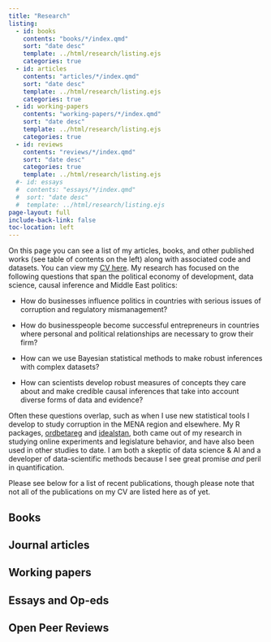 ```yaml
---
title: "Research"
listing:
  - id: books
    contents: "books/*/index.qmd"
    sort: "date desc"
    template: ../html/research/listing.ejs
    categories: true
  - id: articles
    contents: "articles/*/index.qmd"
    sort: "date desc"
    template: ../html/research/listing.ejs
    categories: true
  - id: working-papers
    contents: "working-papers/*/index.qmd"
    sort: "date desc"
    template: ../html/research/listing.ejs
    categories: true
  - id: reviews
    contents: "reviews/*/index.qmd"
    sort: "date desc"
    categories: true
    template: ../html/research/listing.ejs
  #- id: essays
  #  contents: "essays/*/index.qmd"
  #  sort: "date desc"
  #  template: ../html/research/listing.ejs
page-layout: full
include-back-link: false
toc-location: left
---
```


On this page you can see a list of my articles, books, and other published works (see table of contents on the left) along with associated code and datasets. You can view my [CV here](../files/Robert_Kubinec_CV_full.pdf). My research has focused on the following questions that span the political economy of development, data science, causal inference and Middle East politics:

-   How do businesses influence politics in countries with serious issues of corruption and regulatory mismanagement?

-   How do businesspeople become successful entrepreneurs in countries where personal and political relationships are necessary to grow their firm?

-   How can we use Bayesian statistical methods to make robust inferences with complex datasets?

-   How can scientists develop robust measures of concepts they care about and make credible causal inferences that take into account diverse forms of data and evidence?

Often these questions overlap, such as when I use new statistical tools I develop to study corruption in the MENA region and elsewhere. My R packages, [ordbetareg](https://saudiwin.github.io/ordbetareg_pack/) and [idealstan](https://saudiwin.github.io/idealstan/), both came out of my research in studying online experiments and legislature behavior, and have also been used in other studies to date. I am both a skeptic of data science & AI and a developer of data-scientific methods because I see great promise *and* peril in quantification.

Please see below for a list of recent publications, though please note that not all of the publications on my CV are listed here as of yet.

## Books

::: {#books}
:::

## Journal articles

::: {#articles}
:::

## Working papers

::: {#working-papers}
:::

## Essays and Op-eds

::: {#essays}
:::

## Open Peer Reviews

::: {#reviews}
:::
